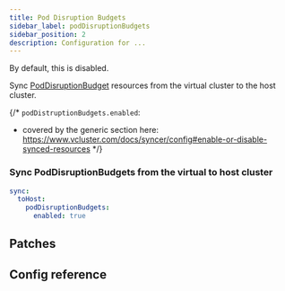 ```yaml
---
title: Pod Disruption Budgets
sidebar_label: podDisruptionBudgets
sidebar_position: 2
description: Configuration for ...
---
```




By default, this is disabled.

Sync [PodDisruptionBudget](https://kubernetes.io/docs/concepts/workloads/pods/disruptions/#pod-disruption-budgets) resources from the virtual cluster to the host cluster.

{/*
`podDistruptionBudgets.enabled`:
- covered by the generic section here: https://www.vcluster.com/docs/syncer/config#enable-or-disable-synced-resources
*/}

### Sync PodDisruptionBudgets from the virtual to host cluster

```YAML
sync:
  toHost:
    podDisruptionBudgets:
      enabled: true
```

## Patches

<Patches resource="podDisruptionBudgets" path="metadata.annotations[*]" />

## Config reference

<PodDisruptionBudget/>
